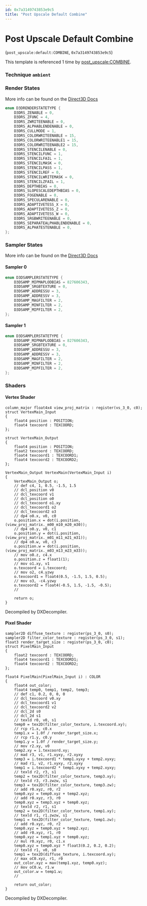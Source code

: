 ```yaml
---
id: 0x7a3149743853e9c5
title: "Post Upscale Default Combine"
---
```


# Post Upscale Default Combine
(`post_upscale:default:COMBINE`, `0x7a3149743853e9c5`)

This template is referenced 1 time by [post_upscale:COMBINE](/docs/Generated/Render%20Templates/post.render_template_database#post-upscale-combine).


### Technique `ambient`
### Render States
More info can be found on the [Direct3D Docs](https://learn.microsoft.com/en-us/windows/win32/direct3d9/d3drenderstatetype)
```cpp
enum D3DRENDERSTATETYPE {
	D3DRS_ZENABLE = 0,
	D3DRS_ZFUNC = 4,
	D3DRS_ZWRITEENABLE = 0,
	D3DRS_ALPHABLENDENABLE = 0,
	D3DRS_CULLMODE = 1,
	D3DRS_COLORWRITEENABLE = 15,
	D3DRS_COLORWRITEENABLE1 = 15,
	D3DRS_COLORWRITEENABLE2 = 15,
	D3DRS_STENCILENABLE = 0,
	D3DRS_STENCILFUNC = 1,
	D3DRS_STENCILFAIL = 1,
	D3DRS_STENCILMASK = 0,
	D3DRS_STENCILPASS = 1,
	D3DRS_STENCILREF = 0,
	D3DRS_STENCILWRITEMASK = 0,
	D3DRS_STENCILZFAIL = 1,
	D3DRS_DEPTHBIAS = 0,
	D3DRS_SLOPESCALEDEPTHBIAS = 0,
	D3DRS_FOGENABLE = 0,
	D3DRS_SPECULARENABLE = 0,
	D3DRS_ADAPTIVETESS_X = 0,
	D3DRS_ADAPTIVETESS_Z = 0,
	D3DRS_ADAPTIVETESS_W = 0,
	D3DRS_SRGBWRITEENABLE = 0,
	D3DRS_SEPARATEALPHABLENDENABLE = 0,
	D3DRS_ALPHATESTENABLE = 0,
};
```
### Sampler States
More info can be found on the [Direct3D Docs](https://learn.microsoft.com/en-us/windows/win32/direct3d9/d3dsamplerstatetype)
#### Sampler 0
```cpp
enum D3DSAMPLERSTATETYPE {
	D3DSAMP_MIPMAPLODBIAS = 827606343,
	D3DSAMP_SRGBTEXTURE = 0,
	D3DSAMP_ADDRESSU = 3,
	D3DSAMP_ADDRESSV = 3,
	D3DSAMP_MAGFILTER = 2,
	D3DSAMP_MINFILTER = 2,
	D3DSAMP_MIPFILTER = 2,
};
```
#### Sampler 1
```cpp
enum D3DSAMPLERSTATETYPE {
	D3DSAMP_MIPMAPLODBIAS = 827606343,
	D3DSAMP_SRGBTEXTURE = 0,
	D3DSAMP_ADDRESSU = 3,
	D3DSAMP_ADDRESSV = 3,
	D3DSAMP_MAGFILTER = 2,
	D3DSAMP_MINFILTER = 2,
	D3DSAMP_MIPFILTER = 2,
};
```
### Shaders
#### Vertex Shader
```hlsl
column_major float4x4 view_proj_matrix : register(vs_3_0, c0);
struct VertexMain_Input
{
    float4 position : POSITION;
    float4 texcoord : TEXCOORD;
};

struct VertexMain_Output
{
    float4 position : POSITION;
    float2 texcoord : TEXCOORD;
    float4 texcoord1 : TEXCOORD1;
    float4 texcoord2 : TEXCOORD2;
};

VertexMain_Output VertexMain(VertexMain_Input i)
{
    VertexMain_Output o;
    // def c4, 1, 0.5, -1.5, 1.5
    // dcl_position v0
    // dcl_texcoord v1
    // dcl_position o0
    // dcl_texcoord o1.xy
    // dcl_texcoord1 o2
    // dcl_texcoord2 o3
    // dp4 o0.x, v0, c0
    o.position.x = dot(i.position, (view_proj_matrix._m00_m10_m20_m30));
    // dp4 o0.y, v0, c1
    o.position.y = dot(i.position, (view_proj_matrix._m01_m11_m21_m31));
    // dp4 o0.w, v0, c3
    o.position.w = dot(i.position, (view_proj_matrix._m03_m13_m23_m33));
    // mov o0.z, c4.x
    o.position.z = float1(1);
    // mov o1.xy, v1
    o.texcoord = i.texcoord;
    // mov o2, c4.yzwy
    o.texcoord1 = float4(0.5, -1.5, 1.5, 0.5);
    // mov o3, -c4.yzwy
    o.texcoord2 = float4(-0.5, 1.5, -1.5, -0.5);
    // 

    return o;
}
```
Decompiled by DXDecompiler.
#### Pixel Shader
```hlsl
sampler2D diffuse_texture : register(ps_3_0, s0);
sampler2D filter_color_texture : register(ps_3_0, s1);
float3 render_target_size : register(ps_3_0, c0);
struct PixelMain_Input
{
    float2 texcoord : TEXCOORD;
    float4 texcoord1 : TEXCOORD1;
    float4 texcoord2 : TEXCOORD2;
};

float4 PixelMain(PixelMain_Input i) : COLOR
{
    float4 out_color;
    float4 temp0, temp1, temp2, temp3;
    // def c1, 0.2, 0, 0, 0
    // dcl_texcoord v0.xy
    // dcl_texcoord1 v1
    // dcl_texcoord2 v2
    // dcl_2d s0
    // dcl_2d s1
    // texld r0, v0, s1
    temp0 = tex2D(filter_color_texture, i.texcoord.xy);
    // rcp r1.x, c0.x
    temp1.x = 1.0f / render_target_size.x;
    // rcp r1.y, c0.y
    temp1.y = 1.0f / render_target_size.y;
    // mov r2.xy, v0
    temp2.xy = i.texcoord.xy;
    // mad r3, v1, r1.xyxy, r2.xyxy
    temp3 = i.texcoord1 * temp1.xyxy + temp2.xyxy;
    // mad r1, v2, r1.xyxy, r2.xyxy
    temp1 = i.texcoord2 * temp1.xyxy + temp2.xyxy;
    // texld r2, r3, s1
    temp2 = tex2D(filter_color_texture, temp3.xy);
    // texld r3, r3.zwzw, s1
    temp3 = tex2D(filter_color_texture, temp3.zw);
    // add r0.xyz, r0, r2
    temp0.xyz = temp0.xyz + temp2.xyz;
    // add r0.xyz, r3, r0
    temp0.xyz = temp3.xyz + temp0.xyz;
    // texld r2, r1, s1
    temp2 = tex2D(filter_color_texture, temp1.xy);
    // texld r1, r1.zwzw, s1
    temp1 = tex2D(filter_color_texture, temp1.zw);
    // add r0.xyz, r0, r2
    temp0.xyz = temp0.xyz + temp2.xyz;
    // add r0.xyz, r1, r0
    temp0.xyz = temp1.xyz + temp0.xyz;
    // mul r0.xyz, r0, c1.x
    temp0.xyz = temp0.xyz * float3(0.2, 0.2, 0.2);
    // texld r1, v0, s0
    temp1 = tex2D(diffuse_texture, i.texcoord.xy);
    // max oC0.xyz, r1, r0
    out_color.xyz = max(temp1.xyz, temp0.xyz);
    // mov oC0.w, r1.w
    out_color.w = temp1.w;
    // 

    return out_color;
}
```
Decompiled by DXDecompiler.
